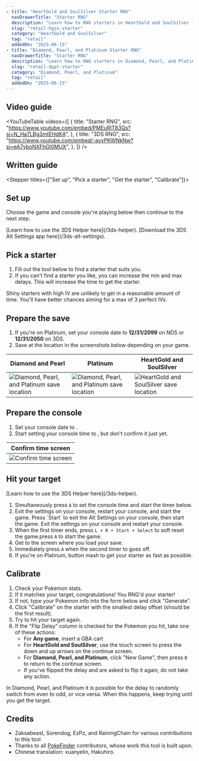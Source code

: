 ```yaml
---
- title: "HeartGold and SoulSilver Starter RNG"
  navDrawerTitle: "Starter RNG"
  description: "Learn how to RNG starters in HeartGold and SoulSilver for shiny, high-IV Pokémon."
  slug: "retail-hgss-starter"
  category: "HeartGold and SoulSilver"
  tag: "retail"
  addedOn: "2025-06-15"
- title: "Diamond, Pearl, and Platinum Starter RNG"
  navDrawerTitle: "Starter RNG"
  description: "Learn how to RNG starters in Diamond, Pearl, and Platinum for shiny, high-IV Pokémon."
  slug: "retail-dppt-starter"
  category: "Diamond, Pearl, and Platinum"
  tag: "retail"
  addedOn: "2025-06-15"
---
```


## Video guide

<YouTubeTable
  videos={[
    {
      title: "Starter RNG",
      src: "https://www.youtube.com/embed/PMEuRlT83Qs?si=N_Ha7LBg3mtEHdKA",
    },
    {
      title: "3DS RNG",
      src: "https://www.youtube.com/embed/-ayvPKWNkNw?si=eA7yboNXFhGl0MUX",
    },
  ]}
/>

## Written guide

<Alert
  showIcon
  type="info"
  message="This guide is interactive and updates instructions based on your settings!"
/>

<Stepper titles={["Set up", "Pick a starter", "Get the starter", "Calibrate"]}>

<Step step={0}>

## Set up

Choose the game and console you're playing below then continue to the next step.

<Starter4ShowIf game="Platinum">

<Alert
  showIcon
  type="info"
  message="Platinum is the hardest and might have stability issues!"
/>

</Starter4ShowIf>

<Starter4Setup />

<Starter4ShowIf is3dsNormalSettings>
  [Learn how to use the 3DS Helper here](/3ds-helper).
</Starter4ShowIf>

<Starter4ShowIf is3dsAltSettings>
  [Download the 3DS Alt Settings app here](/3ds-alt-settings).
</Starter4ShowIf>

</Step>

<Step step={1}>

## Pick a starter

1. Fill out the tool below to find a starter that suits you.
2. If you can't find a starter you like, you can increase the min and max delays. This will increase the time to get the starter.

Shiny starters with high IV are unlikely to get in a reasonable amount of time. You'll have better chances aiming for a max of 3 perfect IVs.

<PickStarter4 />

</Step>

<Step step={2}>

## Prepare the save

1. If you're on Platinum, set your console date to **12/31/2099** on NDS or **12/31/2050** on 3DS.
1. Save at the location in the screenshots below depending on your game.

| Diamond and Pearl                                                                                      | Platinum                                                                                                | HeartGold and SoulSilver                                                                          |
| ------------------------------------------------------------------------------------------------------ | ------------------------------------------------------------------------------------------------------- | ------------------------------------------------------------------------------------------------- |
| ![Diamond, Pearl, and Platinum save location](/images/Diamond-Pearl-Platinum/Starter/dpp-starter.webp) | ![Diamond, Pearl, and Platinum save location](/images/Diamond-Pearl-Platinum/Starter/plat-starter.webp) | ![HeartGold and SoulSilver save location](/images/HeartGold-SoulSilver/Starter/hgss-starter.webp) |

## Prepare the console

1. Set your console date to **<Starter4ConsoleSetDateString format="date" />**.
2. Start setting your console time to **<Starter4ConsoleSetDateString format="time" />**, but don't confirm it just yet.

| Confirm time screen                                                    |
| ---------------------------------------------------------------------- |
| ![Confirm time screen](/images/HeartGold-SoulSilver/SetTimeScreen.jpg) |

## Hit your target

<Starter4ShowIf is3dsNormalSettings>
  [Learn how to use the 3DS Helper here](/3ds-helper).
</Starter4ShowIf>

1. Simultaneously press `A` to set the console time and start the timer below.
2. <Starter4ShowIf is3dsNormalSettings>
     Exit the settings on your console, restart your console, and start the
     game.
   </Starter4ShowIf>
   <Starter4ShowIf is3dsAltSettings>
     Press `Start` to exit the Alt Settings on your console, then start the
     game.
   </Starter4ShowIf>
   <Starter4ShowIf isNdsDsi>
     Exit the settings on your console and restart your console.
   </Starter4ShowIf>
3. When the first timer ends, <Starter4ShowIf is3dsNormalSettings is3dsAltSettings>press `L + R + Start + Select` to soft reset the game.</Starter4ShowIf><Starter4ShowIf isNdsDsi>press `A` to start the game.</Starter4ShowIf>
4. Get to the screen where you load your save.
5. Immediately press `A` when the second timer to goes off.
6. If you're on Platinum, button mash to get your starter as fast as possible.

<GetStarter4 />

</Step>

<Step step={3}>

## Calibrate

1. Check your Pokemon stats.
2. If it matches your target, congratulations! You RNG'd your starter!
3. If not, type your Pokemon info into the form below and click "Generate".
4. Click "Calibrate" on the starter with the smallest delay offset (should be the first result).
5. Try to hit your target again.
6. If the "Flip Delay" column is checked for the Pokemon you hit, take one of these actions:
   - For **Any game**, insert a GBA cart
   - For **HeartGold and SoulSilver**, use the touch screen to press the down and up arrows on the continue screen.
   - For **Diamond, Pearl, and Platinum**, click "New Game", then press `B` to return to the continue screen.
   - If you've flipped the delay and are asked to flip it again, do not take any action.

In Diamond, Pearl, and Platinum it is possible for the delay to randomly switch from even to odd, or vice versa. When this happens, keep trying until you get the target.

<CalibrateStarter4 />

</Step>

</Stepper>

## Credits

- Zaksabeast, Sorendog, EzPz, and RainingChain for various contributions to this tool
- Thanks to all [PokeFinder](https://github.com/Admiral-Fish/PokeFinder) contributors, whose work this tool is built upon.
- Chinese translation: xuanyelin, Hakuhiro.
